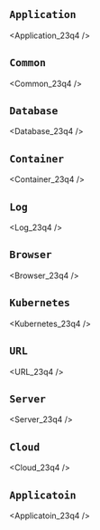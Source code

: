 ## `Application`




<Application_23q4 />

## `Common`


<Common_23q4 />

## `Database`


<Database_23q4 />

## `Container`


<Container_23q4 />

## `Log`


<Log_23q4 />

## `Browser`


<Browser_23q4 />

## `Kubernetes`


<Kubernetes_23q4 />

## `URL`


<URL_23q4 />

## `Server`


<Server_23q4 />

## `Cloud`


<Cloud_23q4 />

## `Applicatoin`


<Applicatoin_23q4 />

